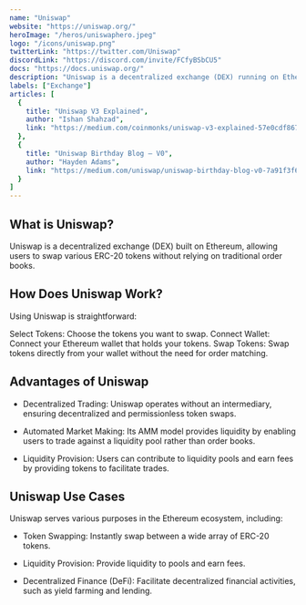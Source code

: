---
name: "Uniswap"
website: "https://uniswap.org/"
heroImage: "/heros/uniswaphero.jpeg"
logo: "/icons/uniswap.png"
twitterLink: "https://twitter.com/Uniswap"
discordLink: "https://discord.com/invite/FCfyBSbCU5"
docs: "https://docs.uniswap.org/"
description: "Uniswap is a decentralized exchange (DEX) running on Ethereum that enables users to swap various Ethereum-based tokens without relying on traditional order books."
labels: ["Exchange"]
articles: [
  {
    title: "Uniswap V3 Explained",
    author: "Ishan Shahzad",
    link: "https://medium.com/coinmonks/uniswap-v3-explained-57e0cdf86719"
  },
  {
    title: "Uniswap Birthday Blog — V0",
    author: "Hayden Adams",
    link: "https://medium.com/uniswap/uniswap-birthday-blog-v0-7a91f3f6a1ba"
  }
]
---

## What is Uniswap?

Uniswap is a decentralized exchange (DEX) built on Ethereum, allowing users to swap various ERC-20 tokens without relying on traditional order books.

## How Does Uniswap Work?

Using Uniswap is straightforward:

 Select Tokens: Choose the tokens you want to swap.
 Connect Wallet: Connect your Ethereum wallet that holds your tokens.
 Swap Tokens: Swap tokens directly from your wallet without the need for order matching.

## Advantages of Uniswap

- Decentralized Trading: Uniswap operates without an intermediary, ensuring decentralized and permissionless token swaps.
  
- Automated Market Making: Its AMM model provides liquidity by enabling users to trade against a liquidity pool rather than order books.
  
- Liquidity Provision: Users can contribute to liquidity pools and earn fees by providing tokens to facilitate trades.

## Uniswap Use Cases

Uniswap serves various purposes in the Ethereum ecosystem, including:

- Token Swapping: Instantly swap between a wide array of ERC-20 tokens.
  
- Liquidity Provision: Provide liquidity to pools and earn fees.
  
- Decentralized Finance (DeFi): Facilitate decentralized financial activities, such as yield farming and lending.


